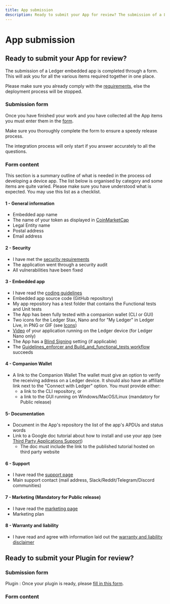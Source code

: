 ```yaml
---
title: App submission
description: Ready to submit your App for review? The submission of a Ledger devuce app is completed through a form.
---
```




# App submission

## Ready to submit your App for review?

The submission of a Ledger embedded app is completed through a form. This will ask you for all the various items required together in one place.

Please make sure you already comply with the [requirements](./requirements), else the deployment process will be stopped.

### Submission form

Once you have finished your work and you have collected all the App items you must enter them in the [form](https://ledger.typeform.com/app-submission).

Make sure you thoroughly complete the form to ensure a speedy release process.

<Callout type="warning" emoji="⚠️">
    The integration process will only start if you answer accurately to all the questions.
</Callout>

### Form content

This section is a summary outline of what is needed in the process od developing a device app. The list below is organised by category and some items are quite varied.
Please make sure you have understood what is expected. You may use this list as a checklist.

#### 1 - General information

- Embedded app name
- The name of your token as displayed in [CoinMarketCap](https://coinmarketcap.com/)
- Legal Entity name
- Postal address
- Email address


#### 2 - Security

- I have met the [security requirements](./requirements/security)
- The application went through a security audit
- All vulnerabilities have been fixed


#### 3 - Embedded app

- I have read the [coding guidelines](../coding-guidelines)
- Embedded app source code (GitHub repository)
- My app repository has a test folder that contains the Functional tests and Unit tests
- The App has been fully tested with a companion wallet (CLI or GUI)
- Two icons for the Ledger Stax, Nano and for "My Ledger" in Ledger Live, in PNG or GIF
 (see [Icons](../deliverables/icons/))
- [Video](../deliverables/ui-flow-video/#video) of your application running on the Ledger device (for Ledger Nano only)
- The App has a [Blind Signing](../coding-guidelines/blind-signing) setting (if applicable)
- The [Guidelines_enforcer and Build_and_functional_tests workflow](../quickstart/framework#ci) succeeds


#### 4 - Companion Wallet

- A link to the Companion Wallet The wallet must give an option to verify the receiving address on a Ledger device. It should also have an affiliate link next to the "Connect with Ledger" option. You must provide either:
  - a link to the CLI repository, or
  - a link to the GUI running on Windows/MacOS/Linux (mandatory for Public release)

#### 5- Documentation

- Document in the App's repository the list of the app's APDUs and status words
- Link to a Google doc tutorial about how to install and use your app (see [Third Party Applications Support](../deliverables/support-requirements/))
    - The doc must include the link to the published tutorial hosted on third party website


#### 6 - Support

- I have read the [support page](../deliverables/support-requirements/)
- Main support contact (mail address, Slack/Reddit/Telegram/Discord communities)


#### 7 - Marketing (Mandatory for Public release)

- I have read the [marketing page](../deliverables/marketing-requirements/)
- Marketing plan


#### 8 - Warranty and liability

- I have read and agree with information laid out the [warranty and liability disclaimer](../deliverables/warranty-disclaimer/)

## Ready to submit your Plugin for review?

### Submission form

Plugin : Once your plugin is ready, please [fill in this form](https://ledger.typeform.com/to/YZZCHEB8).

### Form content

